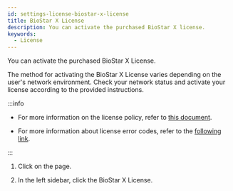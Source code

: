 ```yaml
---
id: settings-license-biostar-x-license
title: BioStar X License
description: You can activate the purchased BioStar X license.
keywords:
  - License
---
```


You can activate the purchased <Cmd>BioStar X License</Cmd>.

The method for activating the <Cmd>BioStar X License</Cmd> varies depending on the user's network environment. Check your network status and activate your license according to the provided instructions.

:::info

* For more information on the license policy, refer to [this document](licensing).

* For more information about license error codes, refer to the [following link](https://reprisesoftware.com/docs/isv/appendix/appendix-b-rlm-status-values.html).

:::

1. Click <Cmd sid='shell.header.setting' /> on the <Cmd sid='shell.header.launcher' /> page.

2. In the left sidebar, click the <Cmd>BioStar X License</Cmd>.


<DocumentA />
